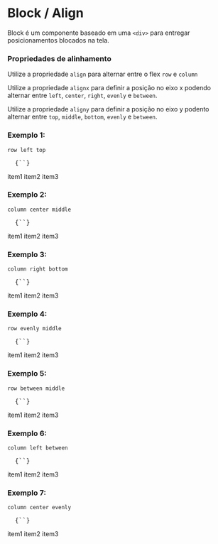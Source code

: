 

<Meta title="NewBlock / Align" />

# Block / Align

<Space size={3} />

Block é um componente baseado em uma `<div>` para entregar posicionamentos blocados na tela.

<Space size={6} />

### Propriedades de alinhamento

<Space size={3} />

Utilize a propriedade `align` para alternar entre o flex `row` e `column`

Utilize a propriedade `alignx` para definir a posição no eixo x podendo alternar entre `left`, `center`, `right`, `evenly` e `between`.

Utilize a propriedade `aligny` para definir a posição no eixo y podento alternar entre `top`, `middle`, `bottom`, `evenly` e `between`.

<Space size={6} />

### Exemplo 1: 

`row left top`

<pre>
  <CodeBlock>{`<Block align='row' alignx='left' aligny='top'></Block>`}</CodeBlock>
</pre>

<Space size={3} />

<ThemeProvider theme={theme}>
  <Block align='row' alignx='left' aligny='top' boxShadow='10px 5px 5px black' className='block-custom-def'>
    <span>item1</span>
    <span>item2</span>
    <span>item3</span>
  </Block>
</ThemeProvider>

<Space size={6} />

### Exemplo 2: 

`column center middle`

<pre>
  <CodeBlock>{`<Block align='column' alignx='center' aligny='middle'></Block>`}</CodeBlock>
</pre>

<Space size={3} />

<ThemeProvider theme={theme}>
  <Block align='column' alignx='center' aligny='middle' className='block-custom-def'>
    <span>item1</span>
    <span>item2</span>
    <span>item3</span>
  </Block>
</ThemeProvider>

<Space size={6} />

### Exemplo 3: 

`column right bottom`

<pre>
  <CodeBlock>{`<Block align='column' alignx='right' aligny='bottom'></Block>`}</CodeBlock>
</pre>

<Space size={3} />

<ThemeProvider theme={theme}>
  <Block align='column' alignx='right' aligny='bottom' className='block-custom-def'>
    <span>item1</span>
    <span>item2</span>
    <span>item3</span>
  </Block>
</ThemeProvider>

<Space size={6} />

### Exemplo 4: 

`row evenly middle`

<pre>
  <CodeBlock>{`<Block align='row' alignx='evenly' aligny='middle'></Block>`}</CodeBlock>
</pre>

<Space size={3} />

<ThemeProvider theme={theme}>
  <Block align='row' alignx='evenly' aligny='middle' className='block-custom-def'>
    <span>item1</span>
    <span>item2</span>
    <span>item3</span>
  </Block>
</ThemeProvider>

<Space size={6} />

### Exemplo 5: 

`row between middle`

<pre>
  <CodeBlock>{`<Block align='row' alignx='between' aligny='middle'></Block>`}</CodeBlock>
</pre>

<Space size={3} />

<ThemeProvider theme={theme}>
  <Block align='row' alignx='between' aligny='middle' className='block-custom-def'>
    <span>item1</span>
    <span>item2</span>
    <span>item3</span>
  </Block>
</ThemeProvider>

<Space size={6} />

### Exemplo 6: 

`column left between`

<pre>
  <CodeBlock>{`<Block align='column' alignx='left' aligny='between'></Block>`}</CodeBlock>
</pre>

<Space size={3} />

<ThemeProvider theme={theme}>
  <Block align='column' alignx='left' aligny='between' height='100px' className='block-custom-def'>
    <span>item1</span>
    <span>item2</span>
    <span>item3</span>
  </Block>
</ThemeProvider>

<Space size={6} />

### Exemplo 7: 

`column center evenly`

<pre>
  <CodeBlock>{`<Block align='column' alignx='center' aligny='evenly'></Block>`}</CodeBlock>
</pre>

<Space size={3} />

<ThemeProvider theme={theme}>
  <Block align='column' alignx='center' aligny='evenly' height='100px' className='block-custom-def'>
    <span>item1</span>
    <span>item2</span>
    <span>item3</span>
  </Block>
</ThemeProvider>